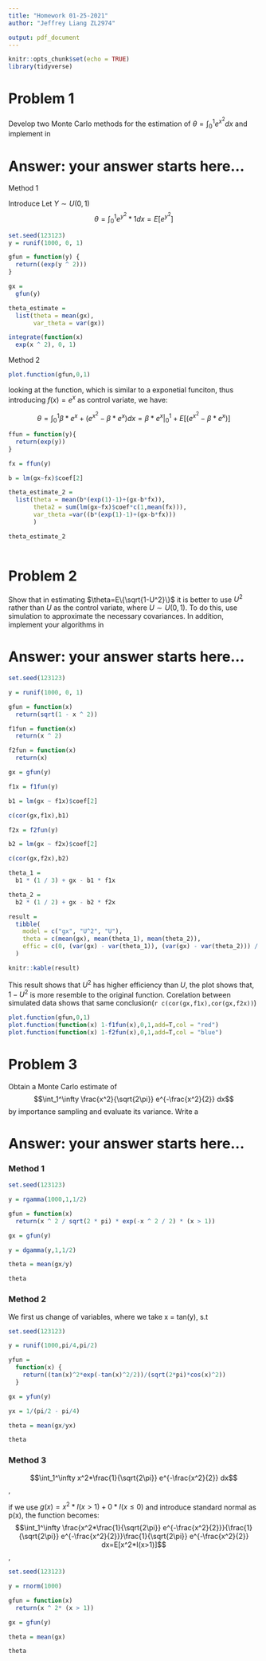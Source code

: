 ```yaml
---
title: "Homework 01-25-2021"
author: "Jeffrey Liang ZL2974"

output: pdf_document
---
```


```r
knitr::opts_chunk$set(echo = TRUE)
library(tidyverse)
```


# Problem 1

Develop two Monte Carlo methods for the estimation of $\theta=\int_0^1 e^{x^2} dx$ and implement in \em{\bf{R}} .

# Answer:  your answer starts here...

Method 1

Introduce Let $Y\sim U(0,1)$
$$\theta = \int_0^1{e^{y^2}*1dx}=E[e^{y^2}]$$
```r
set.seed(123123)
y = runif(1000, 0, 1)

gfun = function(y) {
  return((exp(y ^ 2)))
}

gx =
  gfun(y)

theta_estimate =
  list(theta = mean(gx),
       var_theta = var(gx))

integrate(function(x)
  exp(x ^ 2), 0, 1)
```

Method 2
```r
plot.function(gfun,0,1)
```

looking at the function, which is similar to a exponetial funciton, thus 
introducing $f(x) = e^x$ as control variate, we have:

$$\theta = \int_0^1{\beta*e^x + (e^{x^2}-\beta*e^x)dx} = \beta*e^x|^1_0+E[(e^{x^2}-\beta*e^x)]$$
```r
ffun = function(y){
  return(exp(y))
}

fx = ffun(y)

b = lm(gx~fx)$coef[2]

theta_estimate_2 =
  list(theta = mean(b*(exp(1)-1)+(gx-b*fx)),
       theta2 = sum(lm(gx~fx)$coef*c(1,mean(fx))),
       var_theta =var((b*(exp(1)-1)+(gx-b*fx)))
       )

theta_estimate_2
  
```



# Problem 2
Show that in estimating $\theta=E\{\sqrt{1-U^2}\}$ it is better to use $U^2$ rather than $U$ as the control variate, where $U\sim U(0,1)$.  To do this, use simulation to approximate the necessary covariances. In addition, implement your algorithms in  \em{\bf{R}}.

# Answer:  your answer starts here...
```r
set.seed(123123)

y = runif(1000, 0, 1)

gfun = function(x)
  return(sqrt(1 - x ^ 2))

f1fun = function(x)
  return(x ^ 2)

f2fun = function(x)
  return(x)

gx = gfun(y)

f1x = f1fun(y)

b1 = lm(gx ~ f1x)$coef[2]

c(cor(gx,f1x),b1)

f2x = f2fun(y)

b2 = lm(gx ~ f2x)$coef[2]

c(cor(gx,f2x),b2)

theta_1 =
  b1 * (1 / 3) + gx - b1 * f1x

theta_2 =
  b2 * (1 / 2) + gx - b2 * f2x

result =
  tibble(
    model = c("gx", "U^2", "U"),
    theta = c(mean(gx), mean(theta_1), mean(theta_2)),
    effic = c(0, (var(gx) - var(theta_1)), (var(gx) - var(theta_2))) / var(gx)
  )

knitr::kable(result)
```


This result shows that $U^2$ has higher efficiency than $U$, the plot shows that,
$1 - U^2$ is more resemble to the original function. Corelation between simulated
 data shows that same conclusion(`r c(cor(gx,f1x),cor(gx,f2x))`)

```r
plot.function(gfun,0,1)
plot.function(function(x) 1-f1fun(x),0,1,add=T,col = "red")
plot.function(function(x) 1-f2fun(x),0,1,add=T,col = "blue")
```



# Problem 3
Obtain a Monte Carlo estimate of
$$\int_1^\infty \frac{x^2}{\sqrt{2\pi}} e^{-\frac{x^2}{2}} dx$$
by importance sampling and evaluate its variance. Write a  \em{\bf{R}} function to implement your procedure.

# Answer:  your answer starts here...

### Method 1
\begin{eqnarray}
\theta = \int{\frac{\frac{x^2}{\sqrt{2\pi}} e^{-\frac{x^2}{2}}*(I>1)+0*(I<=0)}
{Gamma(1,1/2)} *Gamma(1,1/2)}dx
\end{eqnarray}

```r
set.seed(123123)

y = rgamma(1000,1,1/2)

gfun = function(x)
  return(x ^ 2 / sqrt(2 * pi) * exp(-x ^ 2 / 2) * (x > 1))

gx = gfun(y)

y = dgamma(y,1,1/2)

theta = mean(gx/y)

theta
```

### Method 2 
We first us change of variables, where we take x = tan(y), s.t
\begin{eqnarray*}
\theta &=& \int_1^\infty \frac{x^2}{\sqrt{2\pi}} e^{-\frac{x^2}{2}}dx \\
&=& \int_{\pi/4}^{\pi/2}\frac{tan(y)^2}{\sqrt{2\pi}}* e^{-\frac{tan(y)^2}{2}}\frac{1}{cos(y)^2}dy\\
&=& \int_1^\infty \frac{x^2}{\sqrt{2\pi}} e^{-\frac{x^2}{2}}dx \\
&=& \int_{\frac{{\pi/4}^{\pi/2}\frac{tan(y)^2}{\sqrt{2\pi}}* e^{-\frac{tan(y)^2}{2}}\frac{1}{cos(y)^2}}{\frac{1}{(\pi/2-\pi/4)}}*\frac{1}{(\pi/2-\pi/4)}}dy
\end{eqnarray*}

```r
set.seed(123123)

y = runif(1000,pi/4,pi/2)

yfun =
  function(x) {
    return((tan(x)^2*exp(-tan(x)^2/2))/(sqrt(2*pi)*cos(x)^2))
  }

gx = yfun(y)

yx = 1/(pi/2 - pi/4)

theta = mean(gx/yx)

theta
```


### Method 3

$$\int_1^\infty x^2*\frac{1}{\sqrt{2\pi}} e^{-\frac{x^2}{2}} dx$$,

if we use $g(x) = x^2*I(x>1) + 0*I(x\le0)$ and introduce standard normal as p(x), the function becomes:
$$\int_1^\infty \frac{x^2*\frac{1}{\sqrt{2\pi}} e^{-\frac{x^2}{2}}}{\frac{1}{\sqrt{2\pi}} e^{-\frac{x^2}{2}}}\frac{1}{\sqrt{2\pi}} e^{-\frac{x^2}{2}} dx=E[x^2*I(x>1)]$$,
```r
set.seed(123123)

y = rnorm(1000)

gfun = function(x)
  return(x ^ 2* (x > 1))

gx = gfun(y)

theta = mean(gx)

theta
```
